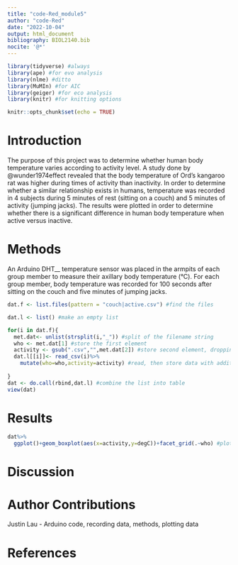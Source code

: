 ```yaml
---
title: "code-Red_module5"
author: "code-Red"
date: "2022-10-04"
output: html_document
bibliography: BIOL2140.bib
nocite: '@*'
---
```


```r
library(tidyverse) #always
library(ape) #for evo analysis
library(nlme) #ditto
library(MuMIn) #for AIC
library(geiger) #for eco analysis
library(knitr) #for knitting options
```

```r
knitr::opts_chunk$set(echo = TRUE)
```

# Introduction

The purpose of this project was to determine whether human body temperature varies according to activity level. A study done by @wunder1974effect revealed that the body temperature of Ord's kangaroo rat was higher during times of activity than inactivity. In order to determine whether a similar relationship exists in humans, temperature was recorded in 4 subjects during 5 minutes of rest (sitting on a couch) and 5 minutes of activity (jumping jacks). The results were plotted in order to determine whether there is a significant difference in human body temperature when active versus inactive.

# Methods

An Arduino DHT__ temperature sensor was placed in the armpits of each group member to measure their axillary body temperature (°C). For each group member, body temperature was recorded for 100 seconds after sitting on the couch and five minutes of jumping jacks. 

```r

dat.f <- list.files(pattern = "couch|active.csv") #find the files

dat.l <- list() #make an empty list

for(i in dat.f){
  met.dat<- unlist(strsplit(i,"_")) #split of the filename string
  who <- met.dat[1] #store the first element
  activity <- gsub(".csv","",met.dat[2]) #store second element, dropping CSV with gsub()
  dat.l[[i]]<- read_csv(i)%>%
    mutate(who=who,activity=activity) #read, then store data with additional columns of metada in list as position unique to i
  
}
dat <- do.call(rbind,dat.l) #combine the list into table
view(dat)

```


# Results
```r
dat%>%
  ggplot()+geom_boxplot(aes(x=activity,y=degC))+facet_grid(.~who) #plot to see what we get

```

# Discussion

# Author Contributions
Justin Lau - Arduino code, recording data, methods, plotting data


# References